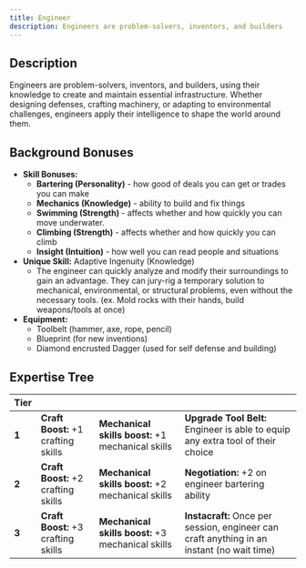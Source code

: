 ```yaml
---
title: Engineer
description: Engineers are problem-solvers, inventors, and builders
---
```


## Description
Engineers are problem-solvers, inventors, and builders, using their knowledge to create and maintain essential infrastructure. Whether designing defenses, crafting machinery, or adapting to environmental challenges, engineers apply their intelligence to shape the world around them.

## Background Bonuses
- **Skill Bonuses:** 
    - **Bartering (Personality)** - how good of deals you can get or trades you can make
    - **Mechanics (Knowledge)** - ability to build and fix things
    - **Swimming (Strength)** - affects whether and how quickly you can move underwater.
    - **Climbing (Strength)** - affects whether and how quickly you can climb
    - **Insight (Intuition)** - how well you can read people and situations
- **Unique Skill:** Adaptive Ingenuity (Knowledge)
    - The engineer can quickly analyze and modify their surroundings to gain an advantage. They can jury-rig a temporary solution to mechanical, environmental, or structural problems, even without the necessary tools. (ex. Mold rocks with their hands, build weapons/tools at once)
- **Equipment:**
    - Toolbelt (hammer, axe, rope, pencil)
    - Blueprint (for new inventions)
    - Diamond encrusted Dagger (used for self defense and building)

## Expertise Tree
| **Tier**    |             |             |             |
|-------------|-------------|-------------|-------------|
| **1**       | **Craft Boost:** +1 crafting skills | **Mechanical skills boost:** +1 mechanical skills | **Upgrade Tool Belt:** Engineer is able to equip any extra tool of their choice            |
| **2**       | **Craft Boost:** +2 crafting skills | **Mechanical skills boost:** +2 mechanical skills | **Negotiation:** +2 on engineer bartering ability                                          |
| **3**       | **Craft Boost:** +3 crafting skills | **Mechanical skills boost:** +3 mechanical skills | **Instacraft:** Once per session, engineer can craft anything in an instant (no wait time) |
